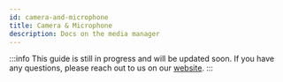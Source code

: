 ```yaml
---
id: camera-and-microphone
title: Camera & Microphone
description: Docs on the media manager
---
```


:::info
This guide is still in progress and will be updated soon.
If you have any questions, please reach out to us on our [website](https://getstream.io/video/#contact).
:::
